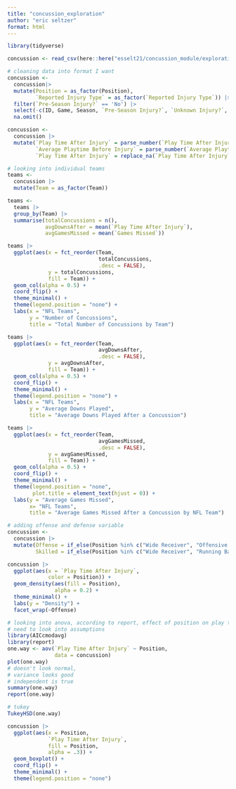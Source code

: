 ```yaml
---
title: "concussion_exploration"
author: "eric seltzer"
format: html
---
```


```r
library(tidyverse)
```

```r
concussion <- read_csv(here::here("esselt21/concussion_module/exploration/concussion.csv"))
```

```r
# cleaning data into format I want
concussion <-
  concussion|>
  mutate(Position = as_factor(Position),
         `Reported Injury Type` = as_factor(`Reported Injury Type`)) |>
  filter(`Pre-Season Injury?` == 'No') |>
  select(-c(ID, Game, Season, `Pre-Season Injury?`, `Unknown Injury?`, `Winning Team?`, `Opposing Team`, `Week of Injury`, `Weeks Injured`, `Total Snaps`)) |>
  na.omit()

concussion <-
  concussion |>
  mutate(`Play Time After Injury` = parse_number(`Play Time After Injury`, na = "Did not return from injury"),
         `Average Playtime Before Injury` = parse_number(`Average Playtime Before Injury`),
         `Play Time After Injury` = replace_na(`Play Time After Injury`, 0))
```

```r
# looking into individual teams
teams <-
  concussion |>
  mutate(Team = as_factor(Team))

teams <-
  teams |>
  group_by(Team) |>
  summarise(totalConcussions = n(),
            avgDownsAfter = mean(`Play Time After Injury`),
            avgGamesMissed = mean(`Games Missed`))

teams |>
  ggplot(aes(x = fct_reorder(Team,
                             totalConcussions,
                             .desc = FALSE),
             y = totalConcussions,
             fill = Team)) +
  geom_col(alpha = 0.5) +
  coord_flip() +
  theme_minimal() +
  theme(legend.position = "none") +
  labs(x = "NFL Teams",
       y = "Number of Concussions",
       title = "Total Number of Concussions by Team")

teams |>
  ggplot(aes(x = fct_reorder(Team,
                             avgDownsAfter,
                             .desc = FALSE),
             y = avgDownsAfter,
             fill = Team)) +
  geom_col(alpha = 0.5) +
  coord_flip() +
  theme_minimal() +
  theme(legend.position = "none") +
  labs(x = "NFL Teams",
       y = "Average Downs Played",
       title = "Average Downs Played After a Concussion")

teams |>
  ggplot(aes(x = fct_reorder(Team,
                             avgGamesMissed,
                             .desc = FALSE),
             y = avgGamesMissed,
             fill = Team)) +
  geom_col(alpha = 0.5) +
  coord_flip() +
  theme_minimal() +
  theme(legend.position = "none",
        plot.title = element_text(hjust = 0)) +
  labs(y = "Average Games Missed",
       x= "NFL Teams",
       title = "Average Games Missed After a Concussion by NFL Team")
```

```r
# adding offense and defense variable
concussion <-
  concussion |>
  mutate(Offense = if_else(Position %in% c("Wide Receiver", "Offensive Tackle", "Center", "Running Back", "Guard", "Tight End", "Quarterback", "Full Back"), "Offense", "Defense"),
         Skilled = if_else(Position %in% c("Wide Receiver", "Running Back", "Tight End", "Quarterback", "Full Back"), "Skilled", "Non-Skilled"))
```

```r
concussion |>
  ggplot(aes(x = `Play Time After Injury`,
             color = Position)) +
  geom_density(aes(fill = Position),
               alpha = 0.2) +
  theme_minimal() +
  labs(y = "Density") +
  facet_wrap(~Offense)
```

```r
# looking into anova, according to report, effect of position on play time after injury is significant and medium
# need to look into assumptions
library(AICcmodavg)
library(report)
one.way <- aov(`Play Time After Injury` ~ Position,
               data = concussion)
plot(one.way)
# doesn't look normal,
# variance looks good
# independent is true
summary(one.way)
report(one.way)
```

```r
# tukey
TukeyHSD(one.way)
```

```r
concussion |>
  ggplot(aes(x = Position,
             `Play Time After Injury`,
             fill = Position,
             alpha = .3)) +
  geom_boxplot() +
  coord_flip() +
  theme_minimal() +
  theme(legend.position = "none") 
```

